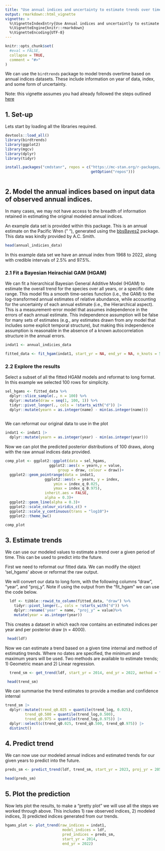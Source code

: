 ```yaml
---
title: "Use annual indices and uncertainty to estimate trends over time"
output: rmarkdown::html_vignette
vignette: >
  %\VignetteIndexEntry{Use Annual indices and uncertaintly to estimate trends over time}
  %\VignetteEngine{knitr::rmarkdown}
  %\VignetteEncoding{UTF-8}
---
```


```r
knitr::opts_chunk$set(
  #eval = FALSE,
  collapse = TRUE,
  comment = "#>"
)
```


We can use the `birdtrends` package to model trends overtime based on annual indices datasets. These include information on year of data, index, and some form of uncertainty. 

Note: this vignette assumes you had already followed the steps outlined [here](https://ninoxconsulting.github.io/birdtrends/articles/Getting_started.html)

## 1. Set-up

Lets start by loading all the libraries required.

```r
devtools::load_all()
library(birdtrends)
library(ggplot2)
library(mgcv)
library(dplyr)
library(tidyr)

install.packages("cmdstanr", repos = c("https://mc-stan.org/r-packages/",
                                       getOption("repos")))



```


## 2. Model the annual indices based on input data of observed annual indices. 

In many cases, we may not have access to the breadth of information retained in estimating the original modeled annual indices. 

An example data set is provided within this package. This is an annual estimate on the Pacific Wren (" "), generated using the [bbsBayes2](https://bbsbayes.github.io/bbsBayes2/) package. This data was kindly provided by A.C. Smith. 

```r

head(annual_indicies_data)

```

In this example data set we have an annual index from 1968 to 2022, along with credible intervals of 2.5% and 97.5%. 

### 2.1 Fit a Bayesian Heirachial GAM (HGAM)

We can fit a hierarchical Bayesian General Additive Model (HGAM) to estimate the overall trend for the species over all years, or a specific date range. This model fits a smooth time-series function (i.e., the GAM) to the log-transformed annual estimates of relative abundance, while accounting for the uncertainty of each annual estimate (i.e., the Hierarchical aspect). This is a measurement-error model that assumes independence in the errors of each annual estimate. This independence assumption will be false for many sets of estimates (e.g., any estimates drawn from any model that includes some explicit temporal structure), but making this independence assumption is reasonable in the absence of a known autocorrelation structure in the annual errors. 


```r

indat1 <- annual_indicies_data

fitted_data <- fit_hgam(indat1, start_yr = NA, end_yr = NA, n_knots = 5)

```

### 2.2 Explore the results

Select a subset of all the fitted HGAM models and reformat to long format. 
In this example we selected 100 rows for simplicity. 


```r
sel_hgams <- fitted_data %>%
  dplyr::slice_sample(., n = 100) %>%  
  dplyr::mutate(draw = seq(1, 100, 1)) %>% 
  tidyr::pivot_longer(., cols = !starts_with("d")) |> 
  dplyr::mutate(yearn = as.integer(name) - min(as.integer(name)))
         

```

We can reformat our original data to use in the plot 

```r
indat1 <- indat1 |> 
  dplyr::mutate(yearn = as.integer(year) - min(as.integer(year)))  

```

Now we can plot the predicted posterior distributions of 100 draws, along with the raw annual indices data provided. 

```r
comp_plot <- ggplot2::ggplot(data = sel_hgams,
                    ggplot2::aes(x = yearn,y = value,
                        group = draw, colour = draw))+
  ggplot2::geom_pointrange(data = indat1,
                  ggplot2::aes(x = yearn, y = index,
                      ymin = index_q_0.025,
                      ymax = index_q_0.975),
                  inherit.aes = FALSE,
                  alpha = 0.3)+
  ggplot2::geom_line(alpha = 0.3)+
  ggplot2::scale_colour_viridis_c() +
  ggplot2::scale_y_continuous(trans = "log10")+
  ggplot2::theme_bw()

```

```r
comp_plot
```


## 3. Estimate trends

We can use our modeled values to estimate a trend over a given period of time. This can be used to predict into the future. 

First we need to reformat our fitted data. We can modify the object 'sel_hgams' above or reformat the raw output. 

We will convert our data to long form, with the following columns "draw", "year", and "proj_y". Note if using the output from the "fit_hgam" we can use the code below. 

```r
  ldf <- tibble::rowid_to_column(fitted_data, "draw") %>%
    tidyr::pivot_longer(., cols = !starts_with("d")) %>%
    dplyr::rename('year' = name, "proj_y" = value)%>%
    mutate(year = as.integer(year))

```
This creates a dataset in which each row contains an estimated indices per year and per posterior draw (n = 4000). 

```r
 head(ldf)
```


Now we can estimate a trend based on a given time internal and method of estimating trends. 
Where no dates are specified, the minimum and maximum years will be used. Two methods are available to estimate trends; 1) Geometric mean and 2) Linear regression. 


```r
  trend_sm <- get_trend(ldf, start_yr = 2014, end_yr = 2022, method = "gmean")

```

```r
 head(trend_sm)
```

We can summarise the trend estimates to provide a median and confidence internal

```r
trend_sm |> 
  dplyr::mutate(trend_q0.025 = quantile(trend_log, 0.025),
         trend_q0.500 = quantile(trend_log,0.500),
         trend_q0.975 = quantile(trend_log,0.975)) |> 
  dplyr::select(c(trend_q0.025, trend_q0.500, trend_q0.975)) |> 
  distinct()

```

## 4. Predict trend

We can now use our modeled annual indices and estimated trends for our given years to predict into the future. 

```r
preds_sm <- predict_trend(ldf, trend_sm, start_yr = 2023, proj_yr = 2050)
```


```r
head(preds_sm)
```



## 5. Plot the prediction 

Now lets plot the results, to make a "pretty plot" we will use all the steps we worked through above. This includes 1) raw observed indices, 2) modeled indices, 3) predicted indices generated from our trends. 


```r

hgams_plot <- plot_trend(raw_indices = indat1, 
                          model_indices = ldf, 
                          pred_indices = preds_sm,
                          start_yr = 2014, 
                          end_yr = 2022)

```


